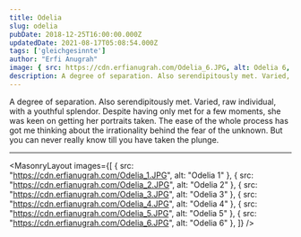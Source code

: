 ```yaml
---
title: Odelia
slug: odelia
pubDate: 2018-12-25T16:00:00.000Z
updatedDate: 2021-08-17T05:08:54.000Z
tags: ['gleichgesinnte']
author: "Erfi Anugrah"
image: { src: https://cdn.erfianugrah.com/Odelia_6.JPG, alt: Odelia 6,  positionx: 55%, positiony: 0% }
description: A degree of separation. Also serendipitously met. Varied, raw individual, with a youthful splendor. 
---
```


A degree of separation. Also serendipitously met. Varied, raw individual, with a youthful splendor. Despite having only met for a few moments, she was keen on getting her portraits taken. The ease of the whole process has got me thinking about the irrationality behind the fear of the unknown. But you can never really know till you have taken the plunge.

---

<MasonryLayout images={[
    { src: "https://cdn.erfianugrah.com/Odelia_1.JPG", alt: "Odelia 1" },
    { src: "https://cdn.erfianugrah.com/Odelia_2.JPG", alt: "Odelia 2" },
    { src: "https://cdn.erfianugrah.com/Odelia_3.JPG", alt: "Odelia 3" },
    { src: "https://cdn.erfianugrah.com/Odelia_4.JPG", alt: "Odelia 4" },
    { src: "https://cdn.erfianugrah.com/Odelia_5.JPG", alt: "Odelia 5" },
    { src: "https://cdn.erfianugrah.com/Odelia_6.JPG", alt: "Odelia 6" },
]} />
